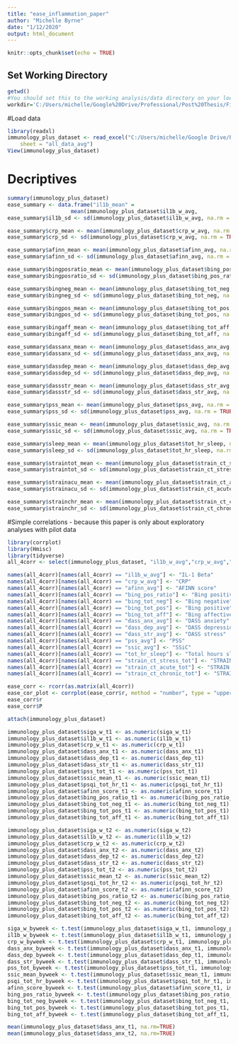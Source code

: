```yaml
---
title: "ease_inflammation_paper"
author: "Michelle Byrne"
date: "1/12/2020"
output: html_document
---
```


```r
knitr::opts_chunk$set(echo = TRUE)
```

## Set Working Directory
```r
getwd()
#You should set this to the working analysis/data directory on your local git folder for ease 
workdir='C:/Users/michelle/Google%20Drive/Professional/Post%20Thesis/First%20author/EASE_Inflammation'
```

#Load data
```r
library(readxl)
immunology_plus_dataset <- read_excel("C:/Users/michelle/Google Drive/Professional/Post Thesis/First author/EASE_Inflammation/immunology_plus_dataset.xlsx", 
    sheet = "all_data_avg")
View(immunology_plus_dataset)
```

# Decriptives
```r
summary(immunology_plus_dataset)
ease_summary <- data.frame("il1b_mean" =
                    mean(immunology_plus_dataset$il1b_w_avg,                          na.rm = TRUE))
ease_summary$il1b_sd <- sd(immunology_plus_dataset$il1b_w_avg, na.rm = TRUE)

ease_summary$crp_mean <- mean(immunology_plus_dataset$crp_w_avg, na.rm = TRUE)
ease_summary$crp_sd <- sd(immunology_plus_dataset$crp_w_avg, na.rm = TRUE)

ease_summary$afinn_mean <- mean(immunology_plus_dataset$afinn_avg, na.rm = TRUE)
ease_summary$afinn_sd <- sd(immunology_plus_dataset$afinn_avg, na.rm = TRUE)

ease_summary$bingposratio_mean <- mean(immunology_plus_dataset$bing_pos_ratio, na.rm = TRUE)
ease_summary$bingposratio_sd <- sd(immunology_plus_dataset$bing_pos_ratio, na.rm = TRUE)

ease_summary$bingneg_mean <- mean(immunology_plus_dataset$bing_tot_neg, na.rm = TRUE)
ease_summary$bingneg_sd <- sd(immunology_plus_dataset$bing_tot_neg, na.rm = TRUE)

ease_summary$bingpos_mean <- mean(immunology_plus_dataset$bing_tot_pos, na.rm = TRUE)
ease_summary$bingpos_sd <- sd(immunology_plus_dataset$bing_tot_pos, na.rm = TRUE)

ease_summary$bingaff_mean <- mean(immunology_plus_dataset$bing_tot_aff, na.rm = TRUE)
ease_summary$bingaff_sd <- sd(immunology_plus_dataset$bing_tot_aff, na.rm = TRUE)

ease_summary$dassanx_mean <- mean(immunology_plus_dataset$dass_anx_avg, na.rm = TRUE)
ease_summary$dassanx_sd <- sd(immunology_plus_dataset$dass_anx_avg, na.rm = TRUE)

ease_summary$dassdep_mean <- mean(immunology_plus_dataset$dass_dep_avg, na.rm = TRUE)
ease_summary$dassdep_sd <- sd(immunology_plus_dataset$dass_dep_avg, na.rm = TRUE)

ease_summary$dassstr_mean <- mean(immunology_plus_dataset$dass_str_avg, na.rm = TRUE)
ease_summary$dassstr_sd <- sd(immunology_plus_dataset$dass_str_avg, na.rm = TRUE)

ease_summary$pss_mean <- mean(immunology_plus_dataset$pss_avg, na.rm = TRUE)
ease_summary$pss_sd <- sd(immunology_plus_dataset$pss_avg, na.rm = TRUE)

ease_summary$ssic_mean <- mean(immunology_plus_dataset$ssic_avg, na.rm = TRUE)
ease_summary$ssic_sd <- sd(immunology_plus_dataset$ssic_avg, na.rm = TRUE)

ease_summary$sleep_mean <- mean(immunology_plus_dataset$tot_hr_sleep, na.rm = TRUE)
ease_summary$sleep_sd <- sd(immunology_plus_dataset$tot_hr_sleep, na.rm = TRUE)

ease_summary$straintot_mean <- mean(immunology_plus_dataset$strain_ct_stress_tot, na.rm = TRUE)
ease_summary$straintot_sd <- sd(immunology_plus_dataset$strain_ct_stress_tot, na.rm = TRUE)

ease_summary$strainacu_mean <- mean(immunology_plus_dataset$strain_ct_acute_tot, na.rm = TRUE)
ease_summary$strainacu_sd <- sd(immunology_plus_dataset$strain_ct_acute_tot, na.rm = TRUE)

ease_summary$strainchr_mean <- mean(immunology_plus_dataset$strain_ct_chronic_tot, na.rm = TRUE)
ease_summary$strainchr_sd <- sd(immunology_plus_dataset$strain_ct_chronic_tot, na.rm = TRUE)
```


#Simple correlations - because this paper is only about exploratory analyses with pilot data
```r
library(corrplot)
library(Hmisc)
library(tidyverse)
all_4corr <- select(immunology_plus_dataset, "il1b_w_avg","crp_w_avg","afinn_avg","bing_pos_ratio","bing_tot_neg", "bing_tot_pos","bing_tot_aff","dass_anx_avg","dass_dep_avg","dass_str_avg","pss_avg","ssic_avg","tot_hr_sleep","strain_ct_stress_tot","strain_ct_acute_tot","strain_ct_chronic_tot")

names(all_4corr)[names(all_4corr) == "il1b_w_avg"] <- "IL-1 Beta"
names(all_4corr)[names(all_4corr) == "crp_w_avg"] <- "CRP"
names(all_4corr)[names(all_4corr) == "afinn_avg"] <- "AFINN score"
names(all_4corr)[names(all_4corr) == "bing_pos_ratio"] <- "Bing positive:total"
names(all_4corr)[names(all_4corr) == "bing_tot_neg"] <- "Bing negative"
names(all_4corr)[names(all_4corr) == "bing_tot_pos"] <- "Bing positive"
names(all_4corr)[names(all_4corr) == "bing_tot_aff"] <- "Bing affective"
names(all_4corr)[names(all_4corr) == "dass_anx_avg"] <- "DASS anxiety"
names(all_4corr)[names(all_4corr) == "dass_dep_avg"] <- "DASS depression"
names(all_4corr)[names(all_4corr) == "dass_str_avg"] <- "DASS stress"
names(all_4corr)[names(all_4corr) == "pss_avg"] <- "PSS"
names(all_4corr)[names(all_4corr) == "ssic_avg"] <- "SSiC"
names(all_4corr)[names(all_4corr) == "tot_hr_sleep"] <- "Total hours sleep"
names(all_4corr)[names(all_4corr) == "strain_ct_stress_tot"] <- "STRAIN count stressors"
names(all_4corr)[names(all_4corr) == "strain_ct_acute_tot"] <- "STRAIN acute stressors"
names(all_4corr)[names(all_4corr) == "strain_ct_chronic_tot"] <- "STRAIN chronic stressors"

ease_corr <- rcorr(as.matrix(all_4corr))
ease_cor_plot <- corrplot(ease_corr$r, method = "number", type = "upper", order = "original", tl.col = "black", tl.srt = 45, tl.cex = .7, number.cex = .7, diag = FALSE)
ease_corr$r
ease_corr$P
```

```r
attach(immunology_plus_dataset)

immunology_plus_dataset$siga_w_t1 <- as.numeric(siga_w_t1)
immunology_plus_dataset$il1b_w_t1 <- as.numeric(il1b_w_t1)
immunology_plus_dataset$crp_w_t1 <- as.numeric(crp_w_t1)
immunology_plus_dataset$dass_anx_t1 <- as.numeric(dass_anx_t1)
immunology_plus_dataset$dass_dep_t1 <- as.numeric(dass_dep_t1)
immunology_plus_dataset$dass_str_t1 <- as.numeric(dass_str_t1)
immunology_plus_dataset$pss_tot_t1 <- as.numeric(pss_tot_t1)
immunology_plus_dataset$ssic_mean_t1 <- as.numeric(ssic_mean_t1)
immunology_plus_dataset$psqi_tot_hr_t1 <- as.numeric(psqi_tot_hr_t1)
immunology_plus_dataset$afinn_score_t1 <- as.numeric(afinn_score_t1)
immunology_plus_dataset$bing_pos_ratio_t1 <- as.numeric(bing_pos_ratio_t1)
immunology_plus_dataset$bing_tot_neg_t1 <- as.numeric(bing_tot_neg_t1)
immunology_plus_dataset$bing_tot_pos_t1 <- as.numeric(bing_tot_pos_t1)
immunology_plus_dataset$bing_tot_aff_t1 <- as.numeric(bing_tot_aff_t1)

immunology_plus_dataset$siga_w_t2 <- as.numeric(siga_w_t2)
immunology_plus_dataset$il1b_w_t2 <- as.numeric(il1b_w_t2)
immunology_plus_dataset$crp_w_t2 <- as.numeric(crp_w_t2)
immunology_plus_dataset$dass_anx_t2 <- as.numeric(dass_anx_t2)
immunology_plus_dataset$dass_dep_t2 <- as.numeric(dass_dep_t2)
immunology_plus_dataset$dass_str_t2 <- as.numeric(dass_str_t2)
immunology_plus_dataset$pss_tot_t2 <- as.numeric(pss_tot_t2)
immunology_plus_dataset$ssic_mean_t2 <- as.numeric(ssic_mean_t2)
immunology_plus_dataset$psqi_tot_hr_t2 <- as.numeric(psqi_tot_hr_t2)
immunology_plus_dataset$afinn_score_t2 <- as.numeric(afinn_score_t2)
immunology_plus_dataset$bing_pos_ratio_t2 <- as.numeric(bing_pos_ratio_t2)
immunology_plus_dataset$bing_tot_neg_t2 <- as.numeric(bing_tot_neg_t2)
immunology_plus_dataset$bing_tot_pos_t2 <- as.numeric(bing_tot_pos_t2)
immunology_plus_dataset$bing_tot_aff_t2 <- as.numeric(bing_tot_aff_t2)

siga_w_byweek <- t.test(immunology_plus_dataset$siga_w_t1, immunology_plus_dataset$siga_w_t2, paired=TRUE, alternative = "two.sided")
il1b_w_byweek <- t.test(immunology_plus_dataset$il1b_w_t1, immunology_plus_dataset$il1b_w_t2, paired=TRUE, alternative = "two.sided")
crp_w_byweek <- t.test(immunology_plus_dataset$crp_w_t1, immunology_plus_dataset$crp_w_t2, paired=TRUE, alternative = "two.sided")
dass_anx_byweek <- t.test(immunology_plus_dataset$dass_anx_t1, immunology_plus_dataset$dass_anx_t2, paired=TRUE, alternative = "two.sided")
dass_dep_byweek <- t.test(immunology_plus_dataset$dass_dep_t1, immunology_plus_dataset$dass_dep_t2, paired=TRUE, alternative = "two.sided")
dass_str_byweek <- t.test(immunology_plus_dataset$dass_str_t1, immunology_plus_dataset$dass_str_t2, paired=TRUE, alternative = "two.sided")
pss_tot_byweek <- t.test(immunology_plus_dataset$pss_tot_t1, immunology_plus_dataset$pss_tot_t2, paired=TRUE, alternative = "two.sided")
ssic_mean_byweek <- t.test(immunology_plus_dataset$ssic_mean_t1, immunology_plus_dataset$ssic_mean_t2, paired=TRUE, alternative = "two.sided")
psqi_tot_hr_byweek <- t.test(immunology_plus_dataset$psqi_tot_hr_t1, immunology_plus_dataset$psqi_tot_hr_t2, paired=TRUE, alternative = "two.sided")
afinn_score_byweek <- t.test(immunology_plus_dataset$afinn_score_t1, immunology_plus_dataset$afinn_score_t2, paired=TRUE, alternative = "two.sided")
bing_pos_ratio_byweek <- t.test(immunology_plus_dataset$bing_pos_ratio_t1, immunology_plus_dataset$bing_pos_ratio_t2, paired=TRUE, alternative = "two.sided")
bing_tot_neg_byweek <- t.test(immunology_plus_dataset$bing_tot_neg_t1, immunology_plus_dataset$bing_tot_neg_t2, paired=TRUE, alternative = "two.sided")
bing_tot_pos_byweek <- t.test(immunology_plus_dataset$bing_tot_pos_t1, immunology_plus_dataset$bing_tot_pos_t2, paired=TRUE, alternative = "two.sided")
bing_tot_aff_byweek <- t.test(immunology_plus_dataset$bing_tot_aff_t1, immunology_plus_dataset$bing_tot_aff_t2, paired=TRUE, alternative = "two.sided")

mean(immunology_plus_dataset$dass_anx_t1, na.rm=TRUE)
mean(immunology_plus_dataset$dass_anx_t2, na.rm=TRUE)
```

